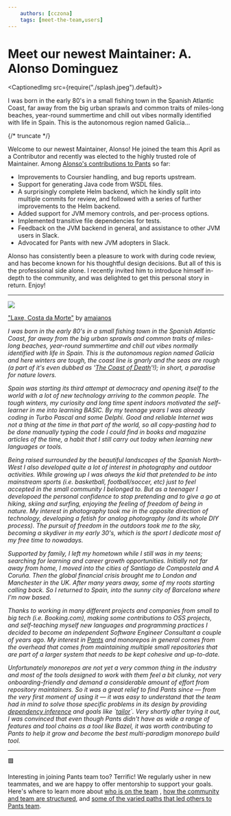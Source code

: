 ```yaml
---
    authors: [cczona]
    tags: [meet-the-team,users]
---
```


# Meet our newest Maintainer: A. Alonso Dominguez

<CaptionedImg src={require("./splash.jpeg").default}></CaptionedImg>

I was born in the early 80's in a small fishing town in the Spanish Atlantic Coast, far away from the big urban sprawls and common traits of miles-long beaches, year-round summertime and chill out vibes normally identified with life in Spain. This is the autonomous region named Galicia…

{/* truncate */}

Welcome to our newest Maintainer, Alonso! He joined the team this April as a Contributor and recently was elected to the highly trusted role of Maintainer. Among [Alonso's contributions to Pants](https://github.com/pantsbuild/pants/commits?author=alonsodomin) so far:

- Improvements to Coursier handling, and bug reports upstream.
- Support for generating Java code from WSDL files.
- A surprisingly complete Helm backend, which he kindly split into multiple commits for review, and followed with a series of further improvements to the Helm backend.
- Added support for JVM memory controls, and per-process options.
- Implemented transitive file dependencies for tests.
- Feedback on the JVM backend in general, and assistance to other JVM users in Slack.
- Advocated for Pants with new JVM adopters in Slack.

Alonso has consistently been a pleasure to work with during code review, and has become known for his thoughtful design decisions. But all of this is the professional side alone. I recently invited him to introduce himself in-depth to the community, and was delighted to get this personal story in return. Enjoy!

---

![](./coast-of-death.jpg)

["Laxe, Costa da Morte"](https://www.flickr.com/photos/24326886@N03/4204899447) by [amaianos](https://www.flickr.com/photos/aamaianos/)

_I was born in the early 80's in a small fishing town in the Spanish Atlantic Coast, far away from the big urban sprawls and common traits of miles-long beaches, year-round summertime and chill out vibes normally identified with life in Spain. This is the autonomous region named Galicia and here winters are tough, the coast line is gnarly and the seas are rough (a part of it's even dubbed as '[The Coast of Death](https://www.spain-holiday.com/Finisterre/articles/galicias-dramatic-coast-of-death)'!); in short, a paradise for nature lovers._

_Spain was starting its third attempt at democracy and opening itself to the world with a lot of new technology arriving to the common people. The tough winters, my curiosity and long time spent indoors motivated the self-learner in me into learning BASIC. By my teenage years I was already coding in Turbo Pascal and some Delphi. Good and reliable Internet was not a thing at the time in that part of the world, so all copy-pasting had to be done manually typing the code I could find in books and magazine articles of the time, a habit that I still carry out today when learning new languages or tools._

_Being raised surrounded by the beautiful landscapes of the Spanish North-West I also developed quite a lot of interest in photography and outdoor activities. While growing up I was always the kid that pretended to be into mainstream sports (i.e. basketball, football/soccer, etc) just to feel accepted in the small community I belonged to. But as a teenager I developoed the personal confidence to stop pretending and to give a go at hiking, skiing and surfing, enjoying the feeling of freedom of being in nature. My interest in photography took me in the opposite direction of technology, developing a fetish for analog photography (and its whole DIY process). The pursuit of freedom in the outdoors took me to the sky, becoming a skydiver in my early 30's, which is the sport I dedicate most of my free time to nowadays._

_Supported by family, I left my hometown while I still was in my teens; searching for learning and career growth opportunities. Initially not far away from home, I moved into the cities of Santiago de Compostela and A Coruña. Then the global financial crisis brought me to London and Manchester in the UK. After many years away, some of my roots starting calling back. So I returned to Spain, into the sunny city of Barcelona where I'm now based._

_Thanks to working in many different projects and companies from small to big tech (i.e. Booking.com), making some contributions to OSS projects, and self-teaching myself new languages and programming practices I decided to become an independent Software Engineer Consultant a couple of years ago. My interest in [Pants](https://pantsbuild.org/) and monorepos in general comes from the overhead that comes from maintaining multiple small repositories that are part of a larger system that needs to be kept cohesive and up-to-date._

_Unfortunately monorepos are not yet a very common thing in the industry and most of the tools designed to work with them feel a bit clunky, not very onboarding-friendly and demand a considerable amount of effort from repository maintainers. So it was a great relief to find Pants since — from the very first moment of using it — it was easy to understand that the team had in mind to solve those specific problems in its design by providing [dependency inference](https://www.pantsbuild.org/docs/how-does-pants-work#dependency-inference) and goals like \`[tailor](../2021-03-19-tailoring-pants-to-your-codebase/index.mdx)\`. Very shortly after trying it out, I was convinced that even though Pants didn't have as wide a range of features and tool chains as a tool like Bazel, it was worth contributing to Pants to help it grow and become the best multi-paradigm monorepo build tool._

---

🟩

Interesting in joining Pants team too? Terrific! We regularly usher in new teammates, and we are happy to offer mentorship to support your goals. Here's where to learn more about [who is on the team](https://www.pantsbuild.org/docs/team) , [how the community and team are structured](https://www.pantsbuild.org/docs/the-pants-community), and [some of the varied paths that led others to Pants team](blog/tags/meet-the-team).

